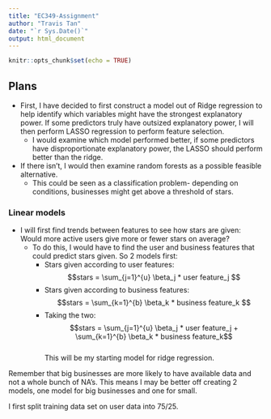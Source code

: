 ```yaml
---
title: "EC349-Assignment"
author: "Travis Tan"
date: "`r Sys.Date()`"
output: html_document
---
```


```r
knitr::opts_chunk$set(echo = TRUE)
```

## Plans

* First, I have decided to first construct a model out of Ridge regression to help identify which variables might have the strongest explanatory power. If some predictors truly have outsized explanatory power, I will then perform LASSO regression to perform feature selection. 
  * I would examine which model performed better, if some predictors have disproportionate explanatory power, the LASSO should perform better than the ridge.
  
* If there isn't, I would then examine random forests as a possible feasible alternative.
  * This could be seen as a classification problem- depending on conditions, businesses might get above a threshold of stars.


### Linear models

* I will first find trends between features to see how stars are given: Would more active users give more or fewer stars on average?
  * To do this, I would have to find the user and business features that could predict stars given. So 2 models first:
    * Stars given according to user features: $$stars = \sum_{j=1}^{u} \beta_j * user feature_j  $$
    * Stars given according to business features: $$stars = \sum_{k=1}^{b} \beta_k * business feature_k  $$
    * Taking the two: $$stars = \sum_{j=1}^{u} \beta_j * user feature_j + \sum_{k=1}^{b} \beta_k * business feature_k$$  
    This will be my starting model for ridge regression.

Remember that big businesses are more likely to have available data and not a whole bunch of NA's. This means I may be better off
creating 2 models, one model for big businesses and one for small.  

I first split training data set on user data into 75/25.







